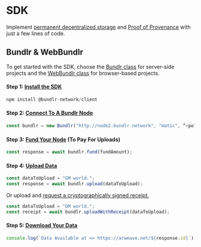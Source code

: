 
# SDK

Implement [permanent decentralized storage](/overview/solutions/permanent-storage) and [Proof of Provenance](/overview/solutions/proof-of-provenance) with just a few lines of code.

## Bundlr & WebBundlr

To get started with the SDK, choose the [Bundlr class](/developer-docs/sdk/bundlr-server-side) for server-side projects and the [WebBundlr class](/developer-docs/sdk/bundlr-in-the-browser) for browser-based projects.

#### Step 1: [Install the SDK](/developer-docs/sdk/installing-the-sdk)

```js
npm install @bundlr-network/client
```

#### Step 2: [Connect To A Bundlr Node](/developer-docs/sdk/connecting-node)

```js
const bundlr = new Bundlr("http://node2.bundlr.network", "matic", “<polygon_private_key>”);
```

#### Step 3: [Fund Your Node](/developer-docs/sdk/funding-node) (To Pay For Uploads)

```js
const response = await bundlr.fund(fundAmount);
```

#### Step 4: [Upload Data](/developer-docs/sdk/uploading-data)

```js
const dataToUpload = "GM world.";
const response = await bundlr.upload(dataToUpload);
```

Or upload and [request a cryptographically signed receipt.](/developer-docs/sdk/uploading-data#bundlrutilsuploadwithreceipt)

```js
const dataToUpload = "GM world.";
const receipt = await bundlr.uploadWithReceipt(dataToUpload);
```

#### Step 5: [Download Your Data](/developer-docs/sdk/downloading-data)

```js
console.log(`Data Available at => https://arweave.net/${response.id}`);
```
